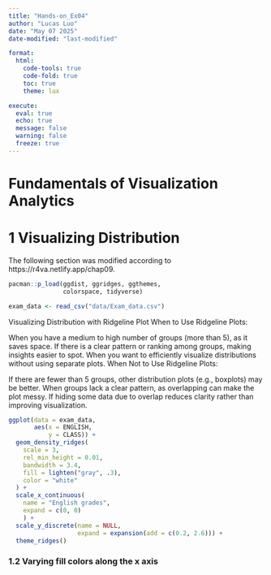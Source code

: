 ```yaml
---
title: "Hands-on_Ex04"
author: "Lucas Luo"
date: "May 07 2025"
date-modified: "last-modified"

format:
  html:
    code-tools: true          
    code-fold: true          
    toc: true
    theme: lux

execute: 
  eval: true
  echo: true
  message: false
  warning: false
  freeze: true
---
```


# **Fundamentals of Visualization Analytics**

# **1 Visualizing Distribution**

The following section was modified according to https://r4va.netlify.app/chap09.

```r
pacman::p_load(ggdist, ggridges, ggthemes,
               colorspace, tidyverse)

exam_data <- read_csv("data/Exam_data.csv")
```

Visualizing Distribution with Ridgeline Plot When to Use Ridgeline Plots:

When you have a medium to high number of groups (more than 5), as it saves space. If there is a clear pattern or ranking among groups, making insights easier to spot. When you want to efficiently visualize distributions without using separate plots. When Not to Use Ridgeline Plots:

If there are fewer than 5 groups, other distribution plots (e.g., boxplots) may be better. When groups lack a clear pattern, as overlapping can make the plot messy. If hiding some data due to overlap reduces clarity rather than improving visualization.

```r
ggplot(data = exam_data, 
       aes(x = ENGLISH, 
           y = CLASS)) +
  geom_density_ridges(
    scale = 3,
    rel_min_height = 0.01,
    bandwidth = 3.4,
    fill = lighten("gray", .3),
    color = "white"
  ) +
  scale_x_continuous(
    name = "English grades",
    expand = c(0, 0)
    ) +
  scale_y_discrete(name = NULL, 
                   expand = expansion(add = c(0.2, 2.6))) +
  theme_ridges()
```

### **1.2 Varying fill colors along the x axis**
